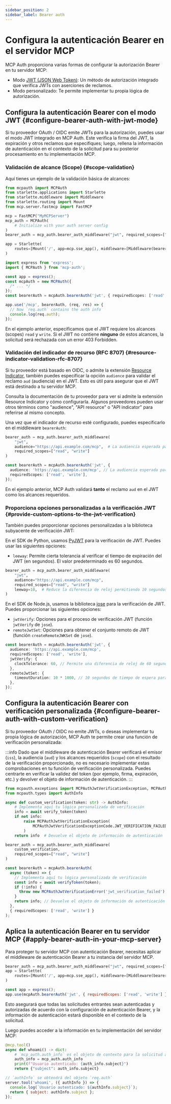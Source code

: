 ```yaml
---
sidebar_position: 2
sidebar_label: Bearer auth
---
```



# Configura la autenticación Bearer en el servidor MCP

MCP Auth proporciona varias formas de configurar la autorización Bearer en tu servidor MCP:

- Modo [JWT (JSON Web Token)](https://auth.wiki/jwt): Un método de autorización integrado que verifica JWTs con aserciones de reclamos.
- Modo personalizado: Te permite implementar tu propia lógica de autorización.

## Configura la autenticación Bearer con el modo JWT \{#configure-bearer-auth-with-jwt-mode}

Si tu proveedor OAuth / OIDC emite JWTs para la autorización, puedes usar el modo JWT integrado en MCP Auth. Este verifica la firma del JWT, la expiración y otros reclamos que especifiques; luego, rellena la información de autenticación en el contexto de la solicitud para su posterior procesamiento en tu implementación MCP.

### Validación de alcance (Scope) \{#scope-validation}

Aquí tienes un ejemplo de la validación básica de alcances:

<Tabs groupId="sdk">
<TabItem value="python" label="Python">

```python
from mcpauth import MCPAuth
from starlette.applications import Starlette
from starlette.middleware import Middleware
from starlette.routing import Mount
from mcp.server.fastmcp import FastMCP

mcp = FastMCP("MyMCPServer")
mcp_auth = MCPAuth(
    # Initialize with your auth server config
)
bearer_auth = mcp_auth.bearer_auth_middleware("jwt", required_scopes=["read", "write"]) # [!code highlight]

app = Starlette(
    routes=[Mount('/', app=mcp.sse_app(), middleware=[Middleware(bearer_auth)])]
)
```

</TabItem>
<TabItem value="node" label="Node.js">

```ts
import express from 'express';
import { MCPAuth } from 'mcp-auth';

const app = express();
const mcpAuth = new MCPAuth({
  /* ... */
});
const bearerAuth = mcpAuth.bearerAuth('jwt', { requiredScopes: ['read', 'write'] }); // [!code highlight]

app.use('/mcp', bearerAuth, (req, res) => {
  // Now `req.auth` contains the auth info
  console.log(req.auth);
});
```

</TabItem>
</Tabs>

En el ejemplo anterior, especificamos que el JWT requiere los alcances (scopes) `read` y `write`. Si el JWT no contiene **ninguno** de estos alcances, la solicitud será rechazada con un error 403 Forbidden.

### Validación del indicador de recurso (RFC 8707) \{#resource-indicator-validation-rfc-8707}

Si tu proveedor está basado en OIDC, o admite la extensión [Resource Indicator](https://datatracker.ietf.org/doc/html/rfc8707), también puedes especificar la opción `audience` para validar el reclamo `aud` (audiencia) en el JWT. Esto es útil para asegurar que el JWT está destinado a tu servidor MCP.

Consulta la documentación de tu proveedor para ver si admite la extensión Resource Indicator y cómo configurarla. Algunos proveedores pueden usar otros términos como "audience", "API resource" o "API indicator" para referirse al mismo concepto.

Una vez que el indicador de recurso esté configurado, puedes especificarlo en el middleware `bearerAuth`:

<Tabs groupId="sdk">
<TabItem value="python" label="Python">

```python
bearer_auth = mcp_auth.bearer_auth_middleware(
    "jwt",
    audience="https://api.example.com/mcp",  # La audiencia esperada para el JWT [!code highlight]
    required_scopes=["read", "write"]
)
```

</TabItem>
<TabItem value="node" label="Node.js">

```ts
const bearerAuth = mcpAuth.bearerAuth('jwt', {
  audience: 'https://api.example.com/mcp', // La audiencia esperada para el JWT [!code highlight]
  requiredScopes: ['read', 'write'],
});
```

</TabItem>
</Tabs>

En el ejemplo anterior, MCP Auth validará **tanto** el reclamo `aud` en el JWT como los alcances requeridos.

### Proporciona opciones personalizadas a la verificación JWT \{#provide-custom-options-to-the-jwt-verification}

También puedes proporcionar opciones personalizadas a la biblioteca subyacente de verificación JWT:

<Tabs groupId="sdk">
<TabItem value="python" label="Python">

En el SDK de Python, usamos [PyJWT](https://pyjwt.readthedocs.io/en/stable/) para la verificación de JWT. Puedes usar las siguientes opciones:

- `leeway`: Permite cierta tolerancia al verificar el tiempo de expiración del JWT (en segundos). El valor predeterminado es 60 segundos.

```python
bearer_auth = mcp_auth.bearer_auth_middleware(
    "jwt",
    audience="https://api.example.com/mcp",
    required_scopes=["read", "write"]
    leeway=10,  # Reduce la diferencia de reloj permitiendo 10 segundos de tolerancia [!code highlight]
)
```

</TabItem>
<TabItem value="node" label="Node.js">

En el SDK de Node.js, usamos la biblioteca [jose](https://github.com/panva/jose) para la verificación de JWT. Puedes proporcionar las siguientes opciones:

- `jwtVerify`: Opciones para el proceso de verificación JWT (función `jwtVerify` de `jose`).
- `remoteJwtSet`: Opciones para obtener el conjunto remoto de JWT (función `createRemoteJWKSet` de `jose`).

```ts {4-9}
const bearerAuth = mcpAuth.bearerAuth('jwt', {
  audience: 'https://api.example.com/mcp',
  requiredScopes: ['read', 'write'],
  jwtVerify: {
    clockTolerance: 60, // Permite una diferencia de reloj de 60 segundos
  },
  remoteJwtSet: {
    timeoutDuration: 10 * 1000, // 10 segundos de tiempo de espera para obtener el conjunto remoto de JWT
  },
});
```

</TabItem>
</Tabs>

## Configura la autenticación Bearer con verificación personalizada \{#configure-bearer-auth-with-custom-verification}

Si tu proveedor OAuth / OIDC no emite JWTs, o deseas implementar tu propia lógica de autorización, MCP Auth te permite crear una función de verificación personalizada:

:::info
Dado que el middleware de autenticación Bearer verificará el emisor (`iss`), la audiencia (`aud`) y los alcances requeridos (`scope`) con el resultado de la verificación proporcionado, no es necesario implementar estas comprobaciones en tu función de verificación personalizada. Puedes centrarte en verificar la validez del token (por ejemplo, firma, expiración, etc.) y devolver el objeto de información de autenticación.
:::

<Tabs groupId="sdk">
<TabItem value="python" label="Python">

```python
from mcpauth.exceptions import MCPAuthJwtVerificationException, MCPAuthJwtVerificationExceptionCode
from mcpauth.types import AuthInfo

async def custom_verification(token: str) -> AuthInfo:
    # Implementa aquí tu lógica personalizada de verificación
    info = await verify_token(token)
    if not info:
        raise MCPAuthJwtVerificationException(
            MCPAuthJwtVerificationExceptionCode.JWT_VERIFICATION_FAILED
        )
    return info  # Devuelve el objeto de información de autenticación

bearer_auth = mcp_auth.bearer_auth_middleware(
    custom_verification,
    required_scopes=["read", "write"]
)
```

</TabItem>
<TabItem value="node" label="Node.js">

```ts
const bearerAuth = mcpAuth.bearerAuth(
  async (token) => {
    // Implementa aquí tu lógica personalizada de verificación
    const info = await verifyToken(token);
    if (!info) {
      throw new MCPAuthJwtVerificationError('jwt_verification_failed');
    }
    return info; // Devuelve el objeto de información de autenticación
  },
  { requiredScopes: ['read', 'write'] }
);
```

</TabItem>
</Tabs>

## Aplica la autenticación Bearer en tu servidor MCP \{#apply-bearer-auth-in-your-mcp-server}

Para proteger tu servidor MCP con autenticación Bearer, necesitas aplicar el middleware de autenticación Bearer a tu instancia del servidor MCP.

<Tabs groupId="sdk">
<TabItem value="python" label="Python">

```python
bearer_auth = mcp_auth.bearer_auth_middleware("jwt", required_scopes=["read", "write"])
app = Starlette(
    routes=[Mount('/', app=mcp.sse_app(), middleware=[Middleware(bearer_auth)])]
)
```

</TabItem>
<TabItem value="node" label="Node.js">

```js
const app = express();
app.use(mcpAuth.bearerAuth('jwt', { requiredScopes: ['read', 'write'] }));
```

</TabItem>
</Tabs>

Esto asegurará que todas las solicitudes entrantes sean autenticadas y autorizadas de acuerdo con la configuración de autenticación Bearer, y la información de autenticación estará disponible en el contexto de la solicitud.

Luego puedes acceder a la información en tu implementación del servidor MCP:

<Tabs groupId="sdk">
<TabItem value="python" label="Python">

```python
@mcp.tool()
async def whoami() -> dict:
    # `mcp_auth.auth_info` es el objeto de contexto para la solicitud actual
    auth_info = mcp_auth.auth_info
    print(f"Usuario autenticado: {auth_info.subject}")
    return {"subject": auth_info.subject}
```

</TabItem>
<TabItem value="node" label="Node.js">

```js
// `authInfo` se obtendrá del objeto `req.auth`
server.tool('whoami', ({ authInfo }) => {
  console.log(`Usuario autenticado: ${authInfo.subject}`);
  return { subject: authInfo.subject };
});
```

</TabItem>
</Tabs>